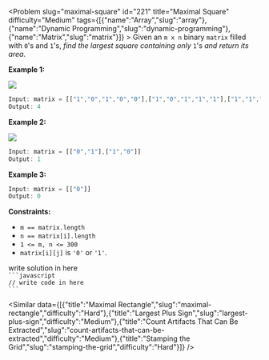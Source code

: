 
<Problem slug="maximal-square" id="221" title="Maximal Square" difficulty="Medium" tags={[{"name":"Array","slug":"array"},{"name":"Dynamic Programming","slug":"dynamic-programming"},{"name":"Matrix","slug":"matrix"}]} >
    Given an `m x n` binary `matrix` filled with `0`'s and `1`'s, _find the largest square containing only_ `1`'s _and return its area_.

**Example 1:**

![](https://assets.leetcode.com/uploads/2020/11/26/max1grid.jpg)
```javascript 
Input: matrix = [["1","0","1","0","0"],["1","0","1","1","1"],["1","1","1","1","1"],["1","0","0","1","0"]]
Output: 4

```

**Example 2:**

![](https://assets.leetcode.com/uploads/2020/11/26/max2grid.jpg)
```javascript 
Input: matrix = [["0","1"],["1","0"]]
Output: 1

```

**Example 3:**

```javascript 
Input: matrix = [["0"]]
Output: 0

```

**Constraints:**

*   `m == matrix.length`
*   `n == matrix[i].length`
*   `1 <= m, n <= 300`
*   `matrix[i][j]` is `'0'` or `'1'`.
</Problem >

<Solution>
write solution in here
</Solution>

<Code>
```javascript
// write code in here
```
</Code>

<Similar data={[{"title":"Maximal Rectangle","slug":"maximal-rectangle","difficulty":"Hard"},{"title":"Largest Plus Sign","slug":"largest-plus-sign","difficulty":"Medium"},{"title":"Count Artifacts That Can Be Extracted","slug":"count-artifacts-that-can-be-extracted","difficulty":"Medium"},{"title":"Stamping the Grid","slug":"stamping-the-grid","difficulty":"Hard"}]} />
